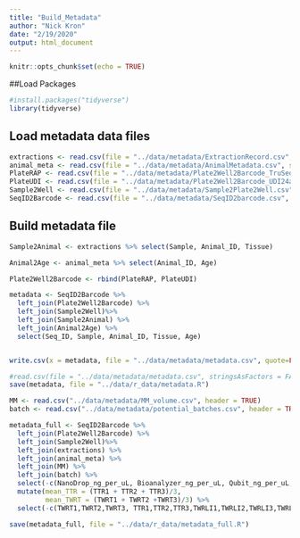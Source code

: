---
title: "Build_Metadata"
author: "Nick Kron"
date: "2/19/2020"
output: html_document
---

```{r setup, include=FALSE}
knitr::opts_chunk$set(echo = TRUE)
```

##Load Packages

```{r load packages, echo=FALSE, warning=FALSE,message=FALSE}

#install.packages("tidyverse")
library(tidyverse)

```

## Load metadata data files

```{r load files, echo=FALSE, warning=FALSE,message=FALSE}

extractions <- read.csv(file = "../data/metadata/ExtractionRecord.csv", stringsAsFactors = FALSE, header = TRUE) 
animal_meta <- read.csv(file = "../data/metadata/AnimalMetadata.csv", stringsAsFactors = FALSE, header = TRUE)
PlateRAP <- read.csv(file = "../data/metadata/Plate2Well2Barcode_TruSeqHTRAP.csv", stringsAsFactors = FALSE, header = TRUE)
PlateUDI <- read.csv(file = "../data/metadata/Plate2Well2Barcode_UDI24a.csv", stringsAsFactors = FALSE, header = TRUE)
Sample2Well <- read.csv(file = "../data/metadata/Sample2Plate2Well.csv", stringsAsFactors = FALSE, header = TRUE)
SeqID2Barcode <- read.csv(file = "../data/metadata/SeqID2barcode.csv", stringsAsFactors = FALSE, header = TRUE)

```

## Build metadata file

```{r build metadata, echo=FALSE, warning=FALSE,message=FALSE}

Sample2Animal <- extractions %>% select(Sample, Animal_ID, Tissue)

Animal2Age <- animal_meta %>% select(Animal_ID, Age)

Plate2Well2Barcode <- rbind(PlateRAP, PlateUDI)

metadata <- SeqID2Barcode %>% 
  left_join(Plate2Well2Barcode) %>%
  left_join(Sample2Well)%>%
  left_join(Sample2Animal) %>%
  left_join(Animal2Age) %>%
  select(Seq_ID, Sample, Animal_ID, Tissue, Age)


write.csv(x = metadata, file = "../data/metadata/metadata.csv", quote=FALSE, row.names = FALSE)

#read.csv(file = "../data/metadata/metadata.csv", stringsAsFactors = FALSE, header = TRUE)
save(metadata, file = "../data/r_data/metadata.R")

```

```{r, echo=FALSE, message=FALSE, warning = FALSE}

MM <- read.csv("../data/metadata/MM_volume.csv", header = TRUE)
batch <- read.csv("../data/metadata/potential_batches.csv", header = TRUE)

metadata_full <- SeqID2Barcode %>% 
  left_join(Plate2Well2Barcode) %>%
  left_join(Sample2Well)%>%
  left_join(extractions) %>%
  left_join(animal_meta) %>%
  left_join(MM) %>%
  left_join(batch) %>%
  select(-c(NanoDrop_ng_per_uL, Bioanalyzer_ng_per_uL, Qubit_ng_per_uL, Cohort, Hatched, date, Isolated, Dissected, Dissection_Time)) %>%
  mutate(mean_TTR = (TTR1 + TTR2 + TTR3)/3,
         mean_TWRT = (TWRT1 + TWRT2 +TWRT3)/3) %>%
  select(-c(TWRT1,TWRT2,TWRT3, TTR1,TTR2,TTR3,TWRLI1,TWRLI2,TWRLI3,TWRLF1,TWRLF2,TWRLF3,TWRDL1,TWRDL2,TWRDL3))

save(metadata_full, file = "../data/r_data/metadata_full.R")




```

